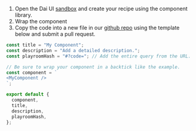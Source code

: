 
1. Open the Dai UI [sandbox] and create your recipe using the component library.
2. Wrap the component
3. Copy the code into a new file in our [github repo] using the template below and submit a pull request.

<Box p={2} m={2}>

```js
const title = "My Component";
const description = "Add a detailed description.";
const playroomHash = "#?code="; // Add the entire query from the URL.

// Be sure to wrap your component in a backtick like the example.
const component = `
<MyComponent />
`;

export default {
  component,
  title,
  description,
  playroomHash,
};
```

</Box>

[sandbox]: /playroom
[github repo]: https://github.com/makerdao/dai-ui/new/master/packages/web/components/RecipesTemplates
